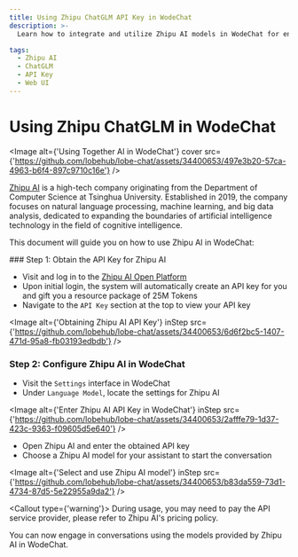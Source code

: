 ```yaml
---
title: Using Zhipu ChatGLM API Key in WodeChat
description: >-
  Learn how to integrate and utilize Zhipu AI models in WodeChat for enhanced conversational experiences. Obtain the API key, configure settings, and start engaging with cognitive intelligence.

tags:
  - Zhipu AI
  - ChatGLM
  - API Key
  - Web UI
---
```


# Using Zhipu ChatGLM in WodeChat

<Image alt={'Using Together AI in WodeChat'} cover src={'https://github.com/lobehub/lobe-chat/assets/34400653/497e3b20-57ca-4963-b6f4-897c9710c16e'} />

[Zhipu AI](https://www.zhipuai.cn/) is a high-tech company originating from the Department of Computer Science at Tsinghua University. Established in 2019, the company focuses on natural language processing, machine learning, and big data analysis, dedicated to expanding the boundaries of artificial intelligence technology in the field of cognitive intelligence.

This document will guide you on how to use Zhipu AI in WodeChat:

<Steps>
  ### Step 1: Obtain the API Key for Zhipu AI

  - Visit and log in to the [Zhipu AI Open Platform](https://open.bigmodel.cn/)
  - Upon initial login, the system will automatically create an API key for you and gift you a resource package of 25M Tokens
  - Navigate to the `API Key` section at the top to view your API key

  <Image alt={'Obtaining Zhipu AI API Key'} inStep src={'https://github.com/lobehub/lobe-chat/assets/34400653/6d6f2bc5-1407-471d-95a8-fb03193edbdb'} />

  ### Step 2: Configure Zhipu AI in WodeChat

  - Visit the `Settings` interface in WodeChat
  - Under `Language Model`, locate the settings for Zhipu AI

  <Image alt={'Enter Zhipu AI API Key in WodeChat'} inStep src={'https://github.com/lobehub/lobe-chat/assets/34400653/2afffe79-1d37-423c-9363-f09605d5e640'} />

  - Open Zhipu AI and enter the obtained API key
  - Choose a Zhipu AI model for your assistant to start the conversation

  <Image alt={'Select and use Zhipu AI model'} inStep src={'https://github.com/lobehub/lobe-chat/assets/34400653/b83da559-73d1-4734-87d5-5e22955a9da2'} />

  <Callout type={'warning'}>
    During usage, you may need to pay the API service provider, please refer to Zhipu AI's pricing
    policy.
  </Callout>
</Steps>

You can now engage in conversations using the models provided by Zhipu AI in WodeChat.
